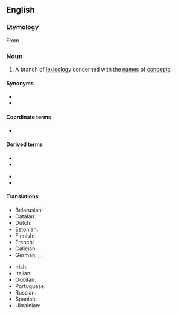 ==English==
{{wikipedia}}

===Etymology===
From {{etyl|grc|en}} {{m|grc|ὀνομάζω||I name}} {{suffix||logy|lang=en}}.

===Noun===
{{en-noun|!}}

# {{lb|en|linguistics}} A branch of [[lexicology]] concerned with the [[name]]s of [[concept]]s.

====Synonyms====
* {{l|en|onomastics}}
* {{l|en|onomatology}}

====Coordinate terms====
* {{l|en|semasiology}}

====Derived terms====
{{der-top}}
* {{l|en|onomasiologic}}
* {{l|en|onomasiological}}
{{der-mid}}
* {{l|en|onomasiologically}}
* {{l|en|onomasiologist}}
{{der-bottom}}

====Translations====
{{trans-top|branch of lexicology}}
* Belarusian: {{t|be|анамасіялогія|f|tr=anamasijalóhija}}
* Catalan: {{t|ca|onomasiologia|f}}
* Dutch: {{t|nl|onomasiologie|f}}
* Estonian: {{t|et|onomasioloogia}}
* Finnish: {{t|fi|nimitysoppi}}
* French: {{t+|fr|onomasiologie|f}}
* Galician: {{t|gl|onomasioloxía|f}}
* German: {{t+|de|Onomasiologie|f}}, {{t|de|Benennungslehre|f}}, {{t+|de|Bezeichnungslehre|f}}
{{trans-mid}}
* Irish: {{t|ga|onamaiseolaíocht|f}}
* Italian: {{t+|it|onomasiologia|f}}
* Occitan: {{t|oc|onomasiologia|f}}
* Portuguese: {{t|pt|onomasiologia|f}}
* Russian: {{t+|ru|ономасиоло́гия|f}}
* Spanish: {{t+|es|onomasiología|f}}
* Ukrainian: {{t|uk|ономасіологія|f|tr=onomasiolóhija}}
{{trans-bottom}}
